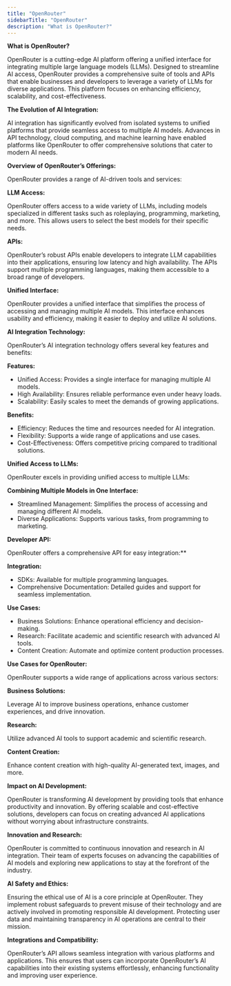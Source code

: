 ```yaml
---
title: "OpenRouter"
sidebarTitle: "OpenRouter"
description: "What is OpenRouter?"
---
```


**What is OpenRouter?**

OpenRouter is a cutting-edge AI platform offering a unified interface for integrating multiple large language models (LLMs). Designed to streamline AI access, OpenRouter provides a comprehensive suite of tools and APIs that enable businesses and developers to leverage a variety of LLMs for diverse applications. This platform focuses on enhancing efficiency, scalability, and cost-effectiveness.

**The Evolution of AI Integration:**

AI integration has significantly evolved from isolated systems to unified platforms that provide seamless access to multiple AI models. Advances in API technology, cloud computing, and machine learning have enabled platforms like OpenRouter to offer comprehensive solutions that cater to modern AI needs.

**Overview of OpenRouter’s Offerings:**

OpenRouter provides a range of AI-driven tools and services:

**LLM Access:**

OpenRouter offers access to a wide variety of LLMs, including models specialized in different tasks such as roleplaying, programming, marketing, and more. This allows users to select the best models for their specific needs.

**APIs:**

OpenRouter’s robust APIs enable developers to integrate LLM capabilities into their applications, ensuring low latency and high availability. The APIs support multiple programming languages, making them accessible to a broad range of developers.

**Unified Interface:**

OpenRouter provides a unified interface that simplifies the process of accessing and managing multiple AI models. This interface enhances usability and efficiency, making it easier to deploy and utilize AI solutions.


**AI Integration Technology:**

OpenRouter’s AI integration technology offers several key features and benefits:

**Features:**

- Unified Access: Provides a single interface for managing multiple AI models.
- High Availability: Ensures reliable performance even under heavy loads.
- Scalability: Easily scales to meet the demands of growing applications.


**Benefits:**

- Efficiency: Reduces the time and resources needed for AI integration.
- Flexibility: Supports a wide range of applications and use cases.
- Cost-Effectiveness: Offers competitive pricing compared to traditional solutions.

**Unified Access to LLMs:**

OpenRouter excels in providing unified access to multiple LLMs:

**Combining Multiple Models in One Interface:**

- Streamlined Management: Simplifies the process of accessing and managing different AI models.
- Diverse Applications: Supports various tasks, from programming to marketing.

**Developer API:**


OpenRouter offers a comprehensive API for easy integration:**

**Integration:**

- SDKs: Available for multiple programming languages.
- Comprehensive Documentation: Detailed guides and support for seamless implementation.

**Use Cases:**

- Business Solutions: Enhance operational efficiency and decision-making.
- Research: Facilitate academic and scientific research with advanced AI tools.
- Content Creation: Automate and optimize content production processes.

**Use Cases for OpenRouter:**

OpenRouter supports a wide range of applications across various sectors:

**Business Solutions:**

Leverage AI to improve business operations, enhance customer experiences, and drive innovation.


**Research:**

Utilize advanced AI tools to support academic and scientific research.

**Content Creation:**

Enhance content creation with high-quality AI-generated text, images, and more.

**Impact on AI Development:**

OpenRouter is transforming AI development by providing tools that enhance productivity and innovation. By offering scalable and cost-effective solutions, developers can focus on creating advanced AI applications without worrying about infrastructure constraints.

**Innovation and Research:**

OpenRouter is committed to continuous innovation and research in AI integration. Their team of experts focuses on advancing the capabilities of AI models and exploring new applications to stay at the forefront of the industry.


**AI Safety and Ethics:**

Ensuring the ethical use of AI is a core principle at OpenRouter. They implement robust safeguards to prevent misuse of their technology and are actively involved in promoting responsible AI development. Protecting user data and maintaining transparency in AI operations are central to their mission.

**Integrations and Compatibility:**

OpenRouter’s API allows seamless integration with various platforms and applications. This ensures that users can incorporate OpenRouter’s AI capabilities into their existing systems effortlessly, enhancing functionality and improving user experience.
